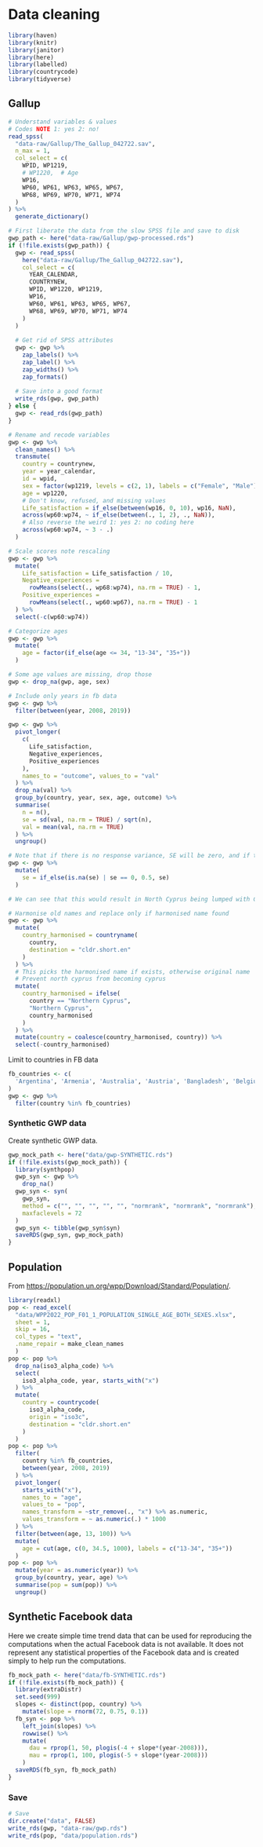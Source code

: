 # Data cleaning

```r
library(haven)
library(knitr)
library(janitor)
library(here)
library(labelled)
library(countrycode)
library(tidyverse)
```

## Gallup

```r
# Understand variables & values
# Codes NOTE 1: yes 2: no!
read_spss(
  "data-raw/Gallup/The_Gallup_042722.sav",
  n_max = 1,
  col_select = c(
    WPID, WP1219,
    # WP1220,  # Age
    WP16,
    WP60, WP61, WP63, WP65, WP67,
    WP68, WP69, WP70, WP71, WP74
  )
) %>%
  generate_dictionary()
```

```r
# First liberate the data from the slow SPSS file and save to disk
gwp_path <- here("data-raw/Gallup/gwp-processed.rds")
if (!file.exists(gwp_path)) {
  gwp <- read_spss(
    here("data-raw/Gallup/The_Gallup_042722.sav"),
    col_select = c(
      YEAR_CALENDAR,
      COUNTRYNEW,
      WPID, WP1220, WP1219,
      WP16,
      WP60, WP61, WP63, WP65, WP67,
      WP68, WP69, WP70, WP71, WP74
    )
  )
  
  # Get rid of SPSS attributes
  gwp <- gwp %>%
    zap_labels() %>%
    zap_label() %>%
    zap_widths() %>%
    zap_formats()
  
  # Save into a good format
  write_rds(gwp, gwp_path)
} else {
  gwp <- read_rds(gwp_path)
}

# Rename and recode variables
gwp <- gwp %>%
  clean_names() %>%
  transmute(
    country = countrynew,
    year = year_calendar,
    id = wpid,
    sex = factor(wp1219, levels = c(2, 1), labels = c("Female", "Male")),
    age = wp1220,
    # Don't know, refused, and missing values
    Life_satisfaction = if_else(between(wp16, 0, 10), wp16, NaN),
    across(wp60:wp74, ~ if_else(between(., 1, 2), ., NaN)),
    # Also reverse the weird 1: yes 2: no coding here
    across(wp60:wp74, ~ 3 - .)
  )

# Scale scores note rescaling
gwp <- gwp %>%
  mutate(
    Life_satisfaction = Life_satisfaction / 10,
    Negative_experiences =
      rowMeans(select(., wp68:wp74), na.rm = TRUE) - 1,
    Positive_experiences =
      rowMeans(select(., wp60:wp67), na.rm = TRUE) - 1
  ) %>%
  select(-c(wp60:wp74))

# Categorize ages
gwp <- gwp %>%
  mutate(
    age = factor(if_else(age <= 34, "13-34", "35+"))
  )

# Some age values are missing, drop those
gwp <- drop_na(gwp, age, sex)

# Include only years in fb data
gwp <- gwp %>% 
  filter(between(year, 2008, 2019))
```


```r
gwp <- gwp %>%
  pivot_longer(
    c(
      Life_satisfaction,
      Negative_experiences,
      Positive_experiences
    ),
    names_to = "outcome", values_to = "val"
  ) %>%
  drop_na(val) %>% 
  group_by(country, year, sex, age, outcome) %>%
  summarise(
    n = n(),
    se = sd(val, na.rm = TRUE) / sqrt(n),
    val = mean(val, na.rm = TRUE)
  ) %>%
  ungroup()

# Note that if there is no response variance, SE will be zero, and if there is only 1 response, SE will be NA. Here we fix those by assigning them the maximum SE (0.5)
gwp <- gwp %>% 
  mutate(
    se = if_else(is.na(se) | se == 0, 0.5, se)
  )
```

```r
# We can see that this would result in North Cyprus being lumped with Cyprus so we need to replace the name before harmonising

# Harmonise old names and replace only if harmonised name found
gwp <- gwp %>%
  mutate(
    country_harmonised = countryname(
      country,
      destination = "cldr.short.en"
    )
  ) %>%
  # This picks the harmonised name if exists, otherwise original name
  # Prevent north cyprus from becoming cyprus
  mutate(
    country_harmonised = ifelse(
      country == "Northern Cyprus",
      "Northern Cyprus",
      country_harmonised
    )
  ) %>%
  mutate(country = coalesce(country_harmonised, country)) %>%
  select(-country_harmonised)
```

Limit to countries in FB data

```r
fb_countries <- c(
  'Argentina', 'Armenia', 'Australia', 'Austria', 'Bangladesh', 'Belgium', 'Bolivia', 'Bosnia', 'Brazil', 'Bulgaria', 'Costa Rica', 'Croatia', 'Cyprus', 'Denmark', 'Dominican Republic', 'Ecuador', 'Egypt', 'El Salvador', 'Finland', 'France', 'Germany', 'Greece', 'Guatemala', 'Haiti', 'Honduras', 'Hungary', 'India', 'Iraq', 'Ireland', 'Israel', 'Italy', 'Japan', 'Jordan', 'Kenya', 'Libya', 'Lithuania', 'Malawi', 'Malaysia', 'Mexico', 'Morocco', 'Mozambique', 'Netherlands', 'New Zealand', 'Nicaragua', 'Nigeria', 'North Macedonia', 'Norway', 'Pakistan', 'Panama', 'Paraguay', 'Peru', 'Poland', 'Portugal', 'Puerto Rico', 'Qatar', 'Serbia', 'Slovakia', 'Slovenia', 'South Africa', 'Spain', 'Sri Lanka', 'Sweden', 'Switzerland', 'Taiwan', 'Thailand', 'Tunisia', 'Turkey', 'UK', 'United Arab Emirates', 'Uruguay', 'US', 'Venezuela'
)
gwp <- gwp %>% 
  filter(country %in% fb_countries)
```

### Synthetic GWP data

Create synthetic GWP data.

```r
gwp_mock_path <- here("data/gwp-SYNTHETIC.rds")
if (!file.exists(gwp_mock_path)) {
  library(synthpop)
  gwp_syn <- gwp %>% 
    drop_na()
  gwp_syn <- syn(
    gwp_syn, 
    method = c("", "", "", "", "", "normrank", "normrank", "normrank"),
    maxfaclevels = 72
  )
  gwp_syn <- tibble(gwp_syn$syn)
  saveRDS(gwp_syn, gwp_mock_path)
}
```

## Population

From <https://population.un.org/wpp/Download/Standard/Population/>.

```r
library(readxl)
pop <- read_excel(
  "data/WPP2022_POP_F01_1_POPULATION_SINGLE_AGE_BOTH_SEXES.xlsx", 
  sheet = 1, 
  skip = 16,
  col_types = "text",
  .name_repair = make_clean_names
  )
pop <- pop %>% 
  drop_na(iso3_alpha_code) %>% 
  select(
    iso3_alpha_code, year, starts_with("x")
  ) %>% 
  mutate(
    country = countrycode(
      iso3_alpha_code, 
      origin = "iso3c", 
      destination = "cldr.short.en"
    )
  )
pop <- pop %>% 
  filter(
    country %in% fb_countries,
    between(year, 2008, 2019)
  ) %>% 
  pivot_longer(
    starts_with("x"), 
    names_to = "age",
    values_to = "pop",
    names_transform = ~str_remove(., "x") %>% as.numeric, 
    values_transform = ~ as.numeric(.) * 1000
  ) %>% 
  filter(between(age, 13, 100)) %>% 
  mutate(
    age = cut(age, c(0, 34.5, 1000), labels = c("13-34", "35+"))
  )
pop <- pop %>% 
  mutate(year = as.numeric(year)) %>% 
  group_by(country, year, age) %>% 
  summarise(pop = sum(pop)) %>% 
  ungroup()
```

## Synthetic Facebook data

Here we create simple time trend data that can be used for reproducing the computations when the actual Facebook data is not available. It does not represent any statistical properties of the Facebook data and is created simply to help run the computations.

```r
fb_mock_path <- here("data/fb-SYNTHETIC.rds")
if (!file.exists(fb_mock_path)) {
  library(extraDistr)
  set.seed(999)
  slopes <- distinct(pop, country) %>% 
    mutate(slope = rnorm(72, 0.75, 0.1))
  fb_syn <- pop %>% 
    left_join(slopes) %>% 
    rowwise() %>% 
    mutate(
      dau = rprop(1, 50, plogis(-4 + slope*(year-2008))),
      mau = rprop(1, 100, plogis(-5 + slope*(year-2008)))
    )
  saveRDS(fb_syn, fb_mock_path)
}
```


### Save

```r
# Save
dir.create("data", FALSE)
write_rds(gwp, "data-raw/gwp.rds")
write_rds(pop, "data/population.rds")
```
